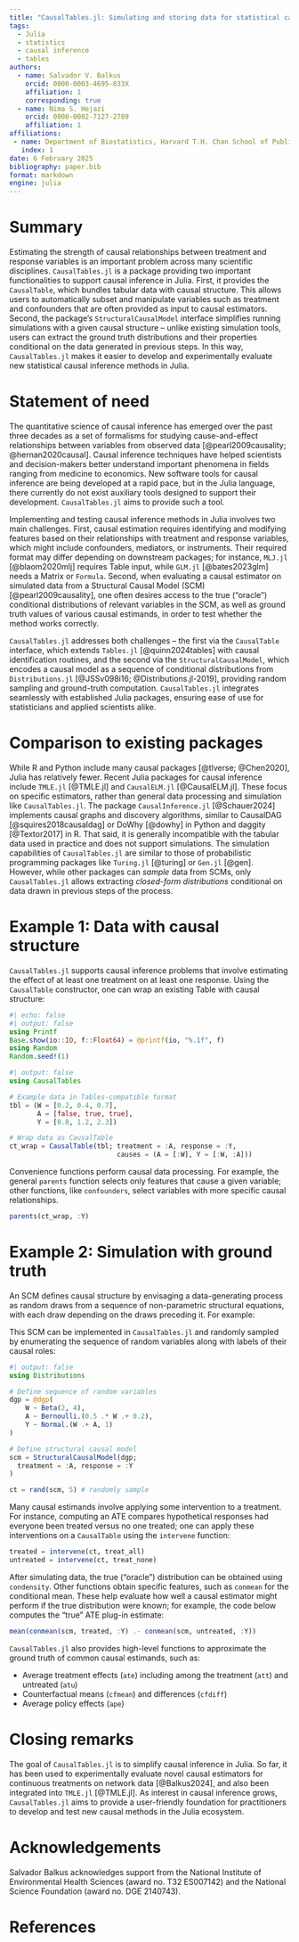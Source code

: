 ```yaml
---
title: "CausalTables.jl: Simulating and storing data for statistical causal inference in Julia"
tags:
  - Julia
  - statistics
  - causal inference
  - tables
authors:
  - name: Salvador V. Balkus
    orcid: 0000-0003-4695-833X
    affiliation: 1
    corresponding: true 
  - name: Nima S. Hejazi
    orcid: 0000-0002-7127-2789
    affiliation: 1
affiliations:
 - name: Department of Biostatistics, Harvard T.H. Chan School of Public Health
   index: 1
date: 6 February 2025
bibliography: paper.bib
format: markdown
engine: julia
---
```


# Summary

Estimating the strength of causal relationships between treatment and response variables is an important problem across many scientific disciplines. `CausalTables.jl` is a package providing two important functionalities to support causal inference in Julia. First, it provides the `CausalTable`, which bundles tabular data with causal structure. This allows users to automatically subset and manipulate variables such as treatment and confounders that are often provided as input to causal estimators. Second, the package's `StructuralCausalModel` interface simplifies running simulations with a given causal structure -- unlike existing simulation tools, users can extract the ground truth distributions and their properties conditional on the data generated in previous steps. In this way, `CausalTables.jl` makes it easier to develop and experimentally evaluate new statistical causal inference methods in Julia.

# Statement of need

The quantitative science of causal inference has emerged over the past three decades as a set of formalisms for studying cause-and-effect relationships between variables from observed data [@pearl2009causality; @hernan2020causal]. Causal inference techniques have helped scientists and decision-makers better understand important phenomena in fields ranging from medicine to economics. New software tools for causal inference are being developed at a rapid pace, but in the Julia language, there currently do not exist auxiliary tools designed to support their development. `CausalTables.jl` aims to provide such a tool. 

Implementing and testing causal inference methods in Julia involves two main challenges. First, causal estimation requires identifying and modifying features based on their relationships with treatment and response variables, which might include confounders, mediators, or instruments. Their required format may differ depending on downstream packages; for instance, `MLJ.jl` [@blaom2020mlj] requires Table input, while `GLM.jl` [@bates2023glm] needs a Matrix or `Formula`. Second, when evaluating a causal estimator on simulated data from a Structural Causal Model (SCM) [@pearl2009causality], one often desires access to the true ("oracle") conditional distributions of relevant variables in the SCM, as well as ground truth values of various causal estimands, in order to test whether the method works correctly. 

`CausalTables.jl` addresses both challenges -- the first via the `CausalTable` interface, which extends `Tables.jl` [@quinn2024tables] with causal identification routines, and the second via the `StructuralCausalModel`, which encodes a causal model as a sequence of conditional distributions from `Distributions.jl` [@JSSv098i16; @Distributions.jl-2019], providing random sampling and ground-truth computation. `CausalTables.jl` integrates seamlessly with established Julia packages, ensuring ease of use for statisticians and applied scientists alike.

# Comparison to existing packages

While R and Python include many causal packages [@tlverse; @Chen2020], Julia has relatively fewer. Recent Julia packages for causal inference include `TMLE.jl` [@TMLE.jl] and `CausalELM.jl` [@CausalELM.jl]. These focus on specific estimators, rather than general data processing and simulation like `CausalTables.jl`. The package `CausalInference.jl` [@Schauer2024] implements causal graphs and discovery algorithms, similar to CausalDAG [@squires2018causaldag] or DoWhy [@dowhy] in Python and daggity [@Textor2017] in R. That said, it is generally incompatible with the tabular data used in practice and does not support simulations. The simulation capabilities of `CausalTables.jl` are similar to those of probabilistic programming packages like `Turing.jl` [@turing] or `Gen.jl` [@gen]. However, while other packages can *sample* data from SCMs, only `CausalTables.jl` allows extracting *closed-form distributions* conditional on data drawn in previous steps of the process.

# Example 1: Data with causal structure

`CausalTables.jl` supports causal inference problems that involve estimating the effect of at least one treatment on at least one response. Using the `CausalTable` constructor, one can wrap an existing Table with causal structure:

```julia
#| echo: false
#| output: false
using Printf
Base.show(io::IO, f::Float64) = @printf(io, "%.1f", f)
using Random
Random.seed!(1)
```

```julia
#| output: false
using CausalTables

# Example data in Tables-compatible format
tbl = (W = [0.2, 0.4, 0.7], 
       A = [false, true, true], 
       Y = [0.8, 1.2, 2.3])

# Wrap data as CausalTable
ct_wrap = CausalTable(tbl; treatment = :A, response = :Y, 
                           causes = (A = [:W], Y = [:W, :A]))
```

Convenience functions perform causal data processing. For example, the general `parents` function selects only features that cause a given variable; other functions, like `confounders`, select variables with more specific causal relationships.
```julia
parents(ct_wrap, :Y)
```

# Example 2: Simulation with ground truth

An SCM defines causal structure by envisaging a data-generating process as random draws from a sequence of non-parametric structural equations, with each draw depending on the draws preceding it. For example:

\begin{align*}
W &\sim Beta(2, 4) \\
A &\sim Bernoulli(W) \\
Y &\sim Normal(A + W, 1)
\end{align*}

This SCM can be implemented in `CausalTables.jl` and randomly sampled by enumerating the sequence of random variables along with labels of their causal roles:

```julia
#| output: false
using Distributions

# Define sequence of random variables
dgp = @dgp(
    W ~ Beta(2, 4),
    A ~ Bernoulli.(0.5 .* W .+ 0.2),
    Y ~ Normal.(W .+ A, 1)
)

# Define structural causal model
scm = StructuralCausalModel(dgp; 
  treatment = :A, response = :Y
)

ct = rand(scm, 5) # randomly sample
```

Many causal estimands involve applying some intervention to a treatment. For instance, computing an ATE compares hypothetical responses had everyone been treated versus no one treated; one can apply these interventions on a `CausalTable` using the `intervene` function:

```julia
treated = intervene(ct, treat_all)
untreated = intervene(ct, treat_none)
```

After simulating data, the true ("oracle") distribution can be obtained using `condensity`. Other functions obtain specific features, such as `conmean` for the conditional mean. These help evaluate how well a causal estimator might perform if the true distribution were known; for example, the code below computes the "true" ATE plug-in estimate:

```julia
mean(conmean(scm, treated, :Y) .- conmean(scm, untreated, :Y))
```

`CausalTables.jl` also provides high-level functions to approximate the ground truth of common causal estimands, such as:

- Average treatment effects (`ate`) including among the treatment (`att`) and untreated (`atu`)
- Counterfactual means (`cfmean`) and differences (`cfdiff`)
- Average policy effects (`ape`)

# Closing remarks

The goal of `CausalTables.jl` is to simplify causal inference in Julia. So far, it has been used to experimentally evaluate novel causal estimators for continuous treatments on network data [@Balkus2024], and also been integrated into `TMLE.jl` [@TMLE.jl]. As interest in causal inference grows, `CausalTables.jl` aims to provide a user-friendly foundation for practitioners to develop and test new causal methods in the Julia ecosystem.

# Acknowledgements

Salvador Balkus acknowledges support from the National Institute of
Environmental Health Sciences (award no. T32 ES007142) and the National Science Foundation (award no. DGE 2140743).

# References


